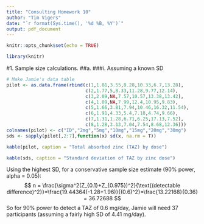 ```yaml
---
title: "Consulting Homework 10"
author: "Tim Vigers"
date: "`r format(Sys.time(), '%d %B, %Y')`"
output: pdf_document
---
```


```r
knitr::opts_chunk$set(echo = TRUE)
```

```r
library(knitr)
```

#1. Sample size calculations. 
##a.
###i. Assuming a known SD

```r
# Make Jamie's data table
pilot <- as.data.frame(rbind(c(1,1.81,3.55,8.28,10.33,6.7,13.28),
                             c(2,1.77,5,8.33,11.28,9.77,12.14),
                             c(3,2.09,NA,7.57,10.57,13.38,13.42),
                             c(4,1.09,NA,7.99,12.4,10.95,9.83),
                             c(5,1.66,3.81,7.94,10.46,16.32,11.54),
                             c(6,1.91,4.33,5.4,7.18,4.74,9.66),
                             c(7,1.31,1.28,6.71,6.25,17.13,7.52),
                             c(8,1.28,3.13,7.04,7.54,8.68,12.36)))
colnames(pilot) <- c("ID","2mg","5mg","10mg","15mg","20mg","30mg")
sds <- sapply(pilot[,2:7],function(x) sd(x, na.rm = T))
```

```r
kable(pilot, caption = "Total absorbed zinc (TAZ) by dose")
```

```r
kable(sds, caption = "Standard deviation of TAZ by zinc dose")
```

Using the highest SD, for a conservative sample size estimate (90% power, alpha = 0.05):
$$
n = \frac{\sigma^2(Z_{0.1}+Z_{0.975})^2}{\text{(detectable difference)^2}}=\frac{19.44364(-1.28+1.96)}{(0.6)^2}=\frac{13.22168}{0.36} = 36.72688
$$
So for 90% power to detect a TAZ of 0.6 mg/day, Jamie will need 37 participants (assuming a fairly high SD of 4.41 mg/day).

```r

```